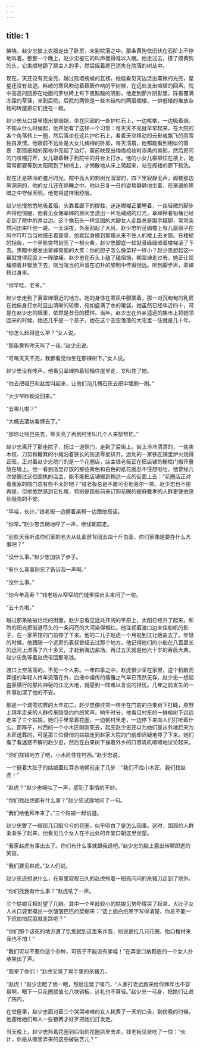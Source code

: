 ```yaml
---
---
---
```

title: 1
---



拂晓，赵少忠披上衣服走出了卧房，来到院落之中。那条黄狗依旧伏在石阶上不停地叫着。整整一个晚上，赵少忠被它的叫声搅得难以入眠。他走过去，摸了摸黄狗的头，它柔顺地舔了舔主人的手，然后摇着尾巴消失在院落的树丛中。

现在，天还没有完全亮，越过院墙蜿蜒的瓦楞，他能看见天边泛出熹微的光亮，星星还没有敛迹。料峭的寒风吹动着簌簌作响的干树枝，在远处发出喧啸的回声。院中高高的回廊在地面的罗纹砖上布下黑黢黢的阴影，他走到那片阴影里，踩着覆满冻霜的草径，来到后院。后院的两侧是一些木结构的两层阁楼，一排低矮的堆放杂物的砖屋把它们连在一起。

赵少忠从口袋里摸出旱烟锅，坐在回廊的一处护栏石上，一边咳嗽，一边吸着烟。不知从什么时候起，他开始有了这样一个习惯：每天天不亮就早早起来，在大院的各个角落转上一圈，然后落坐在这片护栏石上，看着天空移动的云影或飘飞的雨雪独自发愣。他眼前不远处是大女儿梅梅的卧房，每天清晨，他都能看到相似的情景：那扇纸糊的窗格中亮起了油灯，窗前映现出梅梅梳妆时浓黑的剪影，然后房间的门吱嘎打开，女儿趿着鞋子到院中的井台上打水。他的小女儿柳柳住在楼上，她常常都要等到太阳爬到了树梢上，才懒散地从床上爬起来，站在阁楼的廊下梳洗。

现在正是寒冷的腊月时光。院中高大的刺树光溜溜的，四下里寂静无声，阁楼那边黑洞洞的，他的女儿还在熟睡之中。他以日复一日的姿势静静地坐着，在渐退的黑暗之中守候天明，他觉得这样很舒服。

赵少忠慢悠悠地吸着烟，头靠着廊下的撑柱，迷迷糊糊正要睡着，一丝轻微的脚步声将他惊醒，他看见女佣翠婶的房间里透出一片毛绒绒的灯光，翠婶拎着铅桶已经走到了院中的井台边。这个像石头一样坚固的大脚女人走路总是蹑手蹑脚，常常突然闪出来吓他一跳。一天深夜，外面刮起了大风，赵少忠听见阁楼上有几扇窗子在风中叮叮当当地撞击着窗骨，他就起身摸到那幢从来不住人的楼上去关窗。在楼梯的拐角，一个黑影突然划亮了一根火柴，赵少忠脚底一软就骨碌碌顺着楼梯滚了下去。黑暗中爆发出翠婶爽朗的大笑：你的胆子怎么像菜籽一样小？赵少忠想起这一幕就觉得屁股上一阵酸痛。赵少忠在石头上磕了磕烟锅，朝翠婶走过去，她正让铅桶顺着井壁放下去，咣当咣当的声音在初升的黎明中传得很远。听到脚步声，翠婶转过身来。

“你早哇，老爷。”

赵少忠走到了离翠婶很近的地方。她的身体在寒风中颤栗着，那一对沉甸甸的乳房在她俯身打水时显出清晰的轮廓，宛如盛满了水的暖袋。她虽然已经年近四十，可是在赵少忠的眼里，依然是昔日的模样。当年，赵少忠在外乡遥远的集市上将她领回来的时候，她还几乎是一个孩子。她在这个空空落落的大宅里一住就是几十年。

“你怎么起得这么早？”女人说。

“那条黄狗昨天叫了一夜。”赵少忠说。

“可每天天不亮，我都看见你坐在那棵树下。”女人说。

赵少忠没有吱声，他看见翠婶拎着铅桶往屋里走，又叫住了她。

“你去把哑巴和赵龙叫起来，让他们泡几桶石灰去把伞墙刷一刷。”

“大少爷昨晚没回来。”

“去哪儿啦？”

“大概去酒坊看牌去了。”

“那你让哑巴先去，等天亮了再到村里叫几个人来帮帮忙。”

赵少忠离开了那座院子，拐过一道侧门，走到了后街上。街上冷冷清清的，一些卖木梳、刀剪和簸箕的小摊沿着狭长的街道零星排开。远处的一家铁匠铺里炉火烧得正旺。正对着赵少忠院门的是一个花圈店，店主钱老板正在把店铺的栅栏门搬开叠放在墙上。他一看到店里存放的那些黄色和白色的纸花就忍不住想呕吐。他曾经几次提醒过这位固执的店主，能不能把店铺搬到稍远一点的街面上去：“花圈店正对着我家的院门总有些不太好吧？”钱老板总是不置可否地莞尔一笑。赵少忠也不便再提，但他依然感到它扎眼，特别是那些前来订购花圈的披麻戴孝的人群更使他感到隐隐的不安。

“早哇，伙计。”钱老板一边擦着桌椅一边跟他搭话。

“你早。”赵少忠含糊地哼了一声，继续朝前走。

“前些天我听说你们家的老大从轧面房背回去四十斤白面，你们家像是要办什么大事吧？”

“没什么事。”赵少忠加快了步子。

“有什么喜事别忘了告诉我一声啊。”

“没什么事。”

“你今年高寿？”钱老板从窄窄的门缝里探出头来问了一句。

“五十九啦。”

越过那条破破烂烂的街面，赵少忠看见远处开阔的平原上，太阳已经升了起来。和煦的阳光把街道尽头的一条闪亮的大河染得橙红。他注视着渡口边来往船帆的影子，在一家茶馆的门前停了下来。他的二儿子赵虎一个月前到江北贩盐去了。年轻的时候，他跟随一个远房的表叔曾经去过那个地方。他记得他们的小船在八百里长的运河上漂荡了六十多天，才赶到海边盐场。再过五天就是他六十岁的寿辰大典，赵少忠急等着赵虎带回那笔钱。

渡口上空荡荡的，不见一个人影。一年四季之中，赵虎很少呆在家里，这个机敏而莽撞的年轻人终年流落在外，血液中祖传的儒雅之气早已荡然无存，赵少忠一想起盗匪横行的那片神秘的江北大地，就感到一阵难以言说的担忧。几年之前发生的一件事加深了他的不安。

那是一个瑞雪初霁的大年初二，赵少忠像往常一样坐在门前的白果树下打盹，原野上拜年走亲的人群传来隐隐约约的笑声。晌午时分，他看见村东的一排榆树下远远走来了三个姑娘，她们手里拿着花圈，一边朝村里走，一边停下来向人们打听着什么。那阵子，村西的一个小木匠刚刚死去，起先赵少忠还以为她们是从外地赶来为木匠送葬的，可是那三位俊俏的姑娘走到赵家大院的门前却迟疑地停了下来。她们看了看迷惑不解的赵少忠，然后在白果树下操着外乡的口音叽叽喳喳地议论起来。

“你们找错地方了吧，小木匠住在村西。”赵少忠说。

一个挺着大肚子的姑娘面红耳赤地朝前走了几步：“我们不找小木匠，我们找赵虎！”

“赵虎？”赵少忠嘀咕了一声，感到了事情的不妙。

“你们找赵虎都有什么事？”赵少忠试探地问了一句。

“我们给他拜年来了。”三个姑娘一起说道。

赵少忠瞥了一眼那几只脏兮兮的花圈，似乎明白了是怎么回事。这时，围观的人群渐渐多了起来，他看见几个女人在不远处的弄堂口朝这里张望。

“我家赵虎有事出去了。你们有什么事就跟我说吧。”赵少忠的脸上露出转瞬即逝的笑容。

“我们要见赵虎。”女人们说。

赵少忠还想说什么，在屋里窥视已久的赵虎拎着一把亮闪闪的杀猪刀走到了院外。

“你们找我有什么事？”赵虎吼了一声。

三个姑娘互相对望了几眼。其中一个年龄较小的姑娘见势吓得哭了起来，大肚子女人从口袋里摸出一张皱皱巴巴的契据来：“这上面白纸黑字写得清楚，你总不能一下炕拍拍屁股就走路吧？”

“你们那个该死的地方遭了饥荒就到这里来诈我，别说是扛几只花圈，抬口棺材来我也不怕！”

“我们可以不要你这个杂种，可孩子不能没有爹哇！”在弄堂口纳鞋底的一个女人扑哧笑出了声。

“我宰了你们！”赵虎又晃了晃手里的杀猪刀。

“赵虎！”赵少忠瞪了他一眼，然后压低了嗓门，“人家打老远跑来给你拜年也不容易啊，眼下一只花圈就值七八块铜板，这礼也不算轻。”赵少忠一弓身，把她们让进了院内。

在堂屋里，赵少忠面对着三个哭哭啼啼的女人耗费了一天的口舌，到傍晚的时候，他塞给她们每人一些银两才好歹把她们打发走。

当天晚上，赵少忠拎着花圈到后街的花圈店里去卖，钱老板见状吃了一惊：“伙计，你是从哪里弄来的这些破玩艺儿？”